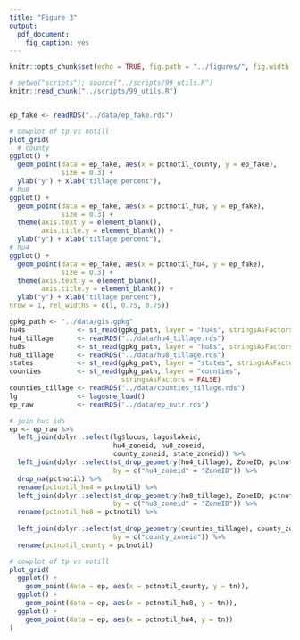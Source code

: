 ```yaml
---
title: "Figure 3"
output:
  pdf_document:
    fig_caption: yes
---
```


```r
knitr::opts_chunk$set(echo = TRUE, fig.path = "../figures/", fig.width = 5, fig.height = 6)
```

```r
# setwd("scripts"); source("../scripts/99_utils.R")
knitr::read_chunk("../scripts/99_utils.R")
```

```r

```

```r
ep_fake <- readRDS("../data/ep_fake.rds")

# cowplot of tp vs notill
plot_grid(
  # county
ggplot() + 
  geom_point(data = ep_fake, aes(x = pctnotil_county, y = ep_fake), 
             size = 0.3) +
  ylab("y") + xlab("tillage percent"),
# hu8
ggplot() + 
  geom_point(data = ep_fake, aes(x = pctnotil_hu8, y = ep_fake), 
             size = 0.3) + 
  theme(axis.text.y = element_blank(), 
        axis.title.y = element_blank()) +
  ylab("y") + xlab("tillage percent"),
# hu4
ggplot() + 
  geom_point(data = ep_fake, aes(x = pctnotil_hu4, y = ep_fake), 
             size = 0.3) + 
  theme(axis.text.y = element_blank(), 
        axis.title.y = element_blank()) +
  ylab("y") + xlab("tillage percent"),
nrow = 1, rel_widths = c(1, 0.75, 0.75))
```

```r
gpkg_path <- "../data/gis.gpkg"
hu4s             <- st_read(gpkg_path, layer = "hu4s", stringsAsFactors = FALSE)
hu4_tillage      <- readRDS("../data/hu4_tillage.rds")
hu8s             <- st_read(gpkg_path, layer = "hu8s", stringsAsFactors = FALSE)
hu8_tillage      <- readRDS("../data/hu8_tillage.rds")
states           <- st_read(gpkg_path, layer = "states", stringsAsFactors = FALSE)
counties         <- st_read(gpkg_path, layer = "counties", 
                            stringsAsFactors = FALSE)
counties_tillage <- readRDS("../data/counties_tillage.rds")
lg               <- lagosne_load()
ep_raw           <- readRDS("../data/ep_nutr.rds")

# join huc ids
ep <- ep_raw %>%
  left_join(dplyr::select(lg$locus, lagoslakeid, 
                          hu4_zoneid, hu8_zoneid, 
                          county_zoneid, state_zoneid)) %>%
  left_join(dplyr::select(st_drop_geometry(hu4_tillage), ZoneID, pctnotil), 
                          by = c("hu4_zoneid" = "ZoneID")) %>% 
  drop_na(pctnotil) %>%
  rename(pctnotil_hu4 = pctnotil) %>%
  left_join(dplyr::select(st_drop_geometry(hu8_tillage), ZoneID, pctnotil), 
                          by = c("hu8_zoneid" = "ZoneID")) %>%
  rename(pctnotil_hu8 = pctnotil) %>% 
  
  left_join(dplyr::select(st_drop_geometry(counties_tillage), county_zoneid, pctnotil), 
                          by = c("county_zoneid")) %>%
  rename(pctnotil_county = pctnotil)

# cowplot of tp vs notill
plot_grid(
  ggplot() + 
    geom_point(data = ep, aes(x = pctnotil_county, y = tn)),
  ggplot() + 
    geom_point(data = ep, aes(x = pctnotil_hu8, y = tn)),
  ggplot() + 
    geom_point(data = ep, aes(x = pctnotil_hu4, y = tn))
)

```
